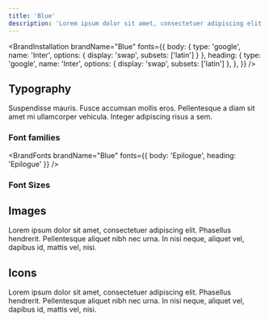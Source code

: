 ```yaml
---
title: 'Blue'
description: 'Lorem ipsum dolor sit amet, consectetuer adipiscing elit.'
---
```


<BrandInstallation
  brandName="Blue"
  fonts={{
    body: { type: 'google', name: 'Inter', options: { display: 'swap', subsets: ['latin'] } },
    heading: {
      type: 'google',
      name: 'Inter',
      options: { display: 'swap', subsets: ['latin'] },
    },
  }}
/>

<BrandColors brandName="Blue" description="These colors are dope" />

## Typography

Suspendisse mauris. Fusce accumsan mollis eros. Pellentesque a diam sit amet mi ullamcorper vehicula. Integer adipiscing risus a sem.

<BrandTypography brandName="Blue" />

### Font families

<BrandFonts brandName="Blue" fonts={{ body: 'Epilogue', heading: 'Epilogue' }} />

### Font Sizes

## Images

Lorem ipsum dolor sit amet, consectetuer adipiscing elit. Phasellus hendrerit. Pellentesque aliquet nibh nec urna. In nisi neque, aliquet vel, dapibus id, mattis vel, nisi.

## Icons

Lorem ipsum dolor sit amet, consectetuer adipiscing elit. Phasellus hendrerit. Pellentesque aliquet nibh nec urna. In nisi neque, aliquet vel, dapibus id, mattis vel, nisi.

<IconsPreview strokeWidth={1.5} />

```

```
